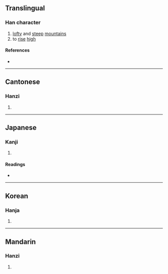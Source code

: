 {{character info/new}}
==Translingual==

===Han character===
{{Han char|rn=46|rad=山|as=19|sn=22|four=24786|canj=UHUC|ids=⿰山贊}}

# [[lofty]] and [[steep]] [[mountain]]s
# to [[rise]] [[high]]

====References====
* {{Han ref|kx=0322.410|dkj=08638|dj=0623.080|hdz=10808.100|uh=5DD1|ud=24017|bh=F6DE|bd=63198}}

----

==Cantonese==

===Hanzi===
{{yue-hanzi|jyut=[[cyun4]]|y=chyun4}}

# {{rfdef|yue|sort=山19}}

----

==Japanese==

===Kanji===
{{ja-kanji|grade=|rs=山19}}

# {{rfdef|ja|sort=山19}}

====Readings====
* {{ja-readings|on=[[さん]] (san), [[ざん]] (zan)|kun=}}

----

==Korean==

===Hanja===
{{ko-hanja|hangeul=찬|rv=chan|mr=ch'an}}

# {{rfdef|ko|sort=山19}}

----

==Mandarin==

===Hanzi===
{{cmn-hanzi|pin=[[cuán]] ([[cuan2]])|wg=ts'uan<sup>2</sup>}}

# {{rfdef|cmn|sort=山19}}